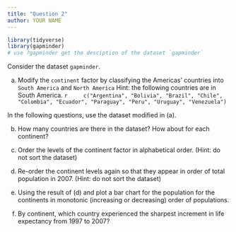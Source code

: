 ```yaml
---
title: "Question 2"
author: YOUR NAME
---
```


```r
library(tidyverse)
library(gapminder)
# use ?gapminder get the desciption of the dataset `gapminder`
```

Consider the dataset `gapminder`.

(a) Modify the `continent` factor by classifying the Americas' countries into `South America` and `North America`
    Hint: the following countries are in South America.
    ```r
    c("Argentina", "Bolivia", "Brazil", "Chile", "Colombia", "Ecuador", "Paraguay", "Peru", "Uruguay", "Venezuela")
    ```


In the following questions, use the dataset modified in (a).


(b) How many countries are there in the dataset? How about for each continent?



(c) Order the levels of the continent factor in alphabetical order. (Hint: do not sort the dataset)




(d) Re-order the continent levels again so that they appear in order of total population in 2007. (Hint: do not sort the dataset)



(e) Using the result of (d) and plot a bar chart for the population for the continents in monotonic (increasing or decreasing) order of populations.



(f) By continent, which country experienced the sharpest increment in life expectancy from 1997 to 2007?



